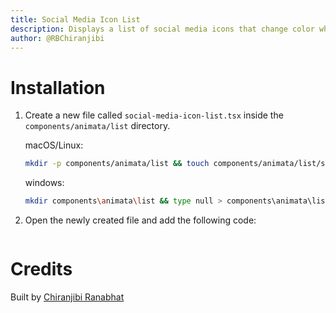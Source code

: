 ```yaml
---
title: Social Media Icon List
description: Displays a list of social media icons that change color when hovered
author: @RBChiranjibi
---
```


<ComponentPreview name="list-social-media-icon-list--docs" />

# Installation

1. Create a new file called `social-media-icon-list.tsx` inside the `components/animata/list` directory.

   macOS/Linux:

   ```bash
   mkdir -p components/animata/list && touch components/animata/list/social-media-icon-list.tsx
   ```

   windows:

   ```bash
   mkdir components\animata\list && type null > components\animata\list\social-media-icon-list.tsx
   ```

2. Open the newly created file and add the following code:

   ```jsx file=<rootDir>/animata/list/social-media-icon-list.tsx

   ```

# Credits

Built by [Chiranjibi Ranabhat](https://github.com/chiranjibi10)
